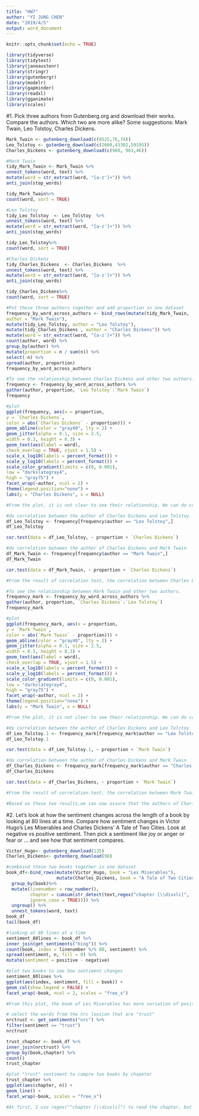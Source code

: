 ```yaml
---
title: "HW7"
author: "YI JUNG CHEN"
date: "2019/4/5"
output: word_document
---
```


```r
knitr::opts_chunk$set(echo = TRUE)
```

```r
library(tidyverse)
library(tidytext)
library(janeaustenr)
library(stringr)
library(gutenbergr)
library(modelr)
library(gapminder)
library(readxl)
library(gganimate)
library(scales)
```

#1.	Pick three authors from Gutenberg.org and download their works.  Compare the authors.  Which two are more alike?  Some suggestions:  Mark Twain, Leo Tolstoy, Charles Dickens. 

```r
Mark_Twain <- gutenberg_download(c(8525,76,74))
Leo_Tolstoy <- gutenberg_download(c(2600,43302,59195))
Charles_Dickens <- gutenberg_download(c(968, 963,46))

#Mark Twain
tidy_Mark_Twain <- Mark_Twain %>%
unnest_tokens(word, text) %>%
mutate(word = str_extract(word, "[a-z']+")) %>%
anti_join(stop_words)

tidy_Mark_Twain%>%
count(word, sort = TRUE)

#Leo Tolstoy
tidy_Leo_Tolstoy  <- Leo_Tolstoy  %>%
unnest_tokens(word, text) %>%
mutate(word = str_extract(word, "[a-z']+")) %>%
anti_join(stop_words)

tidy_Leo_Tolstoy%>%
count(word, sort = TRUE)

#Charles Dickens
tidy_Charles_Dickens  <- Charles_Dickens  %>%
unnest_tokens(word, text) %>%
mutate(word = str_extract(word, "[a-z']+")) %>%
anti_join(stop_words)

tidy_Charles_Dickens%>%
count(word, sort = TRUE)

#Put these three authors together and add proportion in one dataset
frequency_by_word_across_authors <- bind_rows(mutate(tidy_Mark_Twain,
author = "Mark Twain"),
mutate(tidy_Leo_Tolstoy, author = "Leo Tolstoy"),
mutate(tidy_Charles_Dickens , author = "Charles Dickens")) %>%
mutate(word = str_extract(word, "[a-z']+")) %>%
count(author, word) %>%
group_by(author) %>%
mutate(proportion = n / sum(n)) %>%
select(-n) %>%
spread(author, proportion)
frequency_by_word_across_authors

```

```r
#To see the relationship between Charles Dickens and other two authors.
frequency <- frequency_by_word_across_authors %>%
gather(author, proportion, `Leo Tolstoy`:`Mark Twain`)
frequency

#plot
ggplot(frequency, aes(x = proportion,
y = `Charles Dickens`,
color = abs(`Charles Dickens` - proportion))) +
geom_abline(color = "gray40", lty = 2) +
geom_jitter(alpha = 0.1, size = 2.5,
width = 0.3, height = 0.3) +
geom_text(aes(label = word),
check_overlap = TRUE, vjust = 1.5) +
scale_x_log10(labels = percent_format()) +
scale_y_log10(labels = percent_format()) +
scale_color_gradient(limits = c(0, 0.001),
low = "darkslategray4",
high = "gray75") +
facet_wrap(~author, ncol = 2) +
theme(legend.position="none") +
labs(y = "Charles Dickens", x = NULL)

#From the plot, it is not clear to see their relationship. We can do correlation to make sure.

#do correlation between the author of Charles Dickens and Leo Tolstoy
df_Leo_Tolstoy <- frequency[frequency$author == "Leo Tolstoy",]
df_Leo_Tolstoy

cor.test(data = df_Leo_Tolstoy, ~ proportion + `Charles Dickens`)

#do correlation between the author of Charles Dickens and Mark Twain
df_Mark_Twain <- frequency[frequency$author == "Mark Twain",]
df_Mark_Twain 

cor.test(data = df_Mark_Twain, ~ proportion + `Charles Dickens`)

#From the result of correlation test, the correlation between Charles Dickens and Leo Tolstoy is 0.58698237 which is lower than the correlation between Charles Dickens and Mark Twain is 0.5901125. The authors of Charles Dickens and  Mark Twain are more alike.
```

```r
#To see the relationship between Mark Twain and other two authors.
frequency_mark <- frequency_by_word_across_authors %>%
gather(author, proportion, `Charles Dickens`:`Leo Tolstoy`)
frequency_mark

#plot
ggplot(frequency_mark, aes(x = proportion,
y = `Mark Twain`,
color = abs(`Mark Twain` - proportion))) +
geom_abline(color = "gray40", lty = 2) +
geom_jitter(alpha = 0.1, size = 2.5,
width = 0.3, height = 0.3) +
geom_text(aes(label = word),
check_overlap = TRUE, vjust = 1.5) +
scale_x_log10(labels = percent_format()) +
scale_y_log10(labels = percent_format()) +
scale_color_gradient(limits = c(0, 0.001),
low = "darkslategray4",
high = "gray75") +
facet_wrap(~author, ncol = 2) +
theme(legend.position="none") +
labs(y = "Mark Twain", x = NULL)

#From the plot, it is not clear to see their relationship. We can do correlation to make sure.

#do correlation between the author of Charles Dickens and Leo Tolstoy
df_Leo_Tolstoy.1 <- frequency_mark[frequency_mark$author == "Leo Tolstoy",]
df_Leo_Tolstoy.1

cor.test(data = df_Leo_Tolstoy.1, ~ proportion + `Mark Twain`)

#do correlation between the author of Charles Dickens and Mark Twain
df_Charles_Dickens <- frequency_mark[frequency_mark$author == "Charles Dickens",]
df_Charles_Dickens 

cor.test(data = df_Charles_Dickens, ~ proportion + `Mark Twain`)

#From the result of correlation test, the correlation between Mark Twain and Leo Tolstoy is 0.5022416 which is lower than the correlation between Mark Twain and Charles Dickens is 0.5901125. The authors of Charles Dickens and Mark Twain are more alike.

#Based on these two results,we can now assure that the authors of Charles Dickens and Mark Twain are more alike.
```


#2.	Let’s look at how the sentiment changes across the length of a book by looking at 80 lines at a time.  Compare how sentiment changes in Victor Hugo’s Les Miserables and Charles Dickens’ A Tale of Two Cities.  Look at negative vs positive sentiment.  Then pick a sentiment like joy or anger or fear or …  and see how that sentiment compares.
```r
Victor_Hugo<- gutenberg_download(135)
Charles_Dickens<- gutenberg_download(98)

#comboind these two books together in one dataset
book_df<-bind_rows(mutate(Victor_Hugo, book = "Les Miserables"),
                   mutate(Charles_Dickens, book = "A Tale of Two Cities"))%>%
  group_by(book)%>%
  mutate(linenumber = row_number(),
         chapter = cumsum(str_detect(text,regex("chapter [\\divxlc]",
         ignore_case = TRUE)))) %>%
  ungroup() %>%
  unnest_tokens(word, text)
book_df
tail(book_df)  


```

```r
#looking at 80 lines at a time
sentiment_80lines <- book_df %>%
inner_join(get_sentiments("bing")) %>%
count(book, index = linenumber %/% 80, sentiment) %>%
spread(sentiment, n, fill = 0) %>%
mutate(sentiment = positive - negative)

#plot two books to see how sentiment changes
sentiment_80lines %>%
ggplot(aes(index, sentiment, fill = book)) +
geom_col(show.legend = FALSE) +
facet_wrap(~book, ncol = 2, scales = "free_x")

#From this plot, the book of Les Miserables has more variation of positive and negative than the book of A Tale of Two Cities
```

```r
# select the words from the nrc lexicon that are "trust" 
nrctrust <- get_sentiments("nrc") %>%
filter(sentiment == "trust")
nrctrust

trust_chapter <- book_df %>%
inner_join(nrctrust) %>%
group_by(book,chapter) %>%
count()
trust_chapter

#plot "trust" sentiment to compre two books by chapeter
trust_chapter %>%
ggplot(aes(chapter, n)) +
geom_line() +
facet_wrap(~book, scales = "free_x")

#At first, I use regex("^chapter [\\divxlc]") to read the chapter, but the plot show nothing. Then, I disguss with our classmates, and we all have the same situation. Then, we delete ^ of that function. It shows the results. From the results, I used a sentiment of "trust" and A Tale of Two Cities shows that after chapter 32 has more and more words of trust. Comparing to another book Les Miserables, there are not lots of word relate to sentiment of "trust".
```

